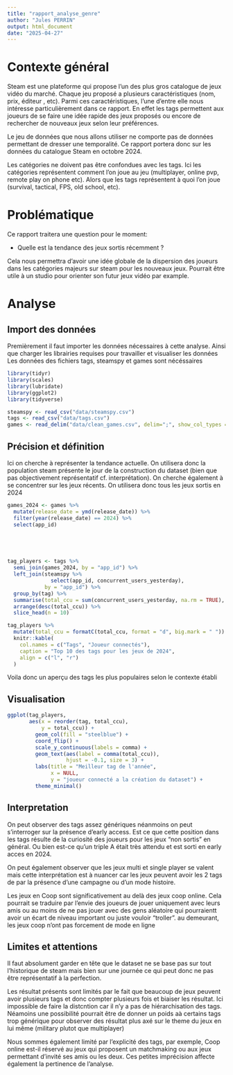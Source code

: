 ```yaml
---
title: "rapport_analyse_genre"
author: "Jules PERRIN"
output: html_document
date: "2025-04-27"
---
```




# Contexte général
Steam est une plateforme qui propose l'un des plus gros catalogue de jeux vidéo du marché. Chaque jeu proposé a plusieurs caractéristiques (nom, prix, éditeur , etc). Parmi ces caractéristiques, l'une d'entre elle nous intéresse particulièrement dans ce rapport. En effet les tags permettent aux joueurs de se faire une idée rapide des jeux proposés ou encore de rechercher de nouveaux jeux selon leur préférences.

Le jeu de données que nous allons utiliser ne comporte pas de données permettant de dresser une temporalité. Ce rapport portera donc sur les données du catalogue Steam en octobre 2024.

Les catégories ne doivent pas être confondues avec les tags. Ici les catégories représentent comment l'on joue au jeu (multiplayer, online pvp, remote play on phone etc). Alors que les tags représentent à quoi l'on joue (survival, tactical, FPS, old school, etc). 

# Problématique

Ce rapport traitera une question pour le moment: 

 - Quelle est la tendance des jeux sortis récemment ?
 
Cela nous permettra d'avoir une idée globale de la dispersion des joueurs dans les catégories majeurs sur steam pour les nouveaux jeux. Pourrait être utile à un studio pour orienter son futur jeux vidéo par example. 
 
# Analyse
## Import des données

Premièrement il faut importer les données nécessaires à cette analyse.
Ainsi que charger les librairies requises pour travailler et visualiser les données
Les données des fichiers tags, steamspy et games sont nécéssaires

```r
library(tidyr)
library(scales)
library(lubridate)
library(ggplot2)
library(tidyverse)

steamspy <- read_csv("data/steamspy.csv")
tags <- read_csv("data/tags.csv")
games <- read_delim("data/clean_games.csv", delim=";", show_col_types = FALSE)
```

## Précision et définition
Ici on cherche à représenter la tendance actuelle. On utilisera donc la population steam présente le jour de la construction du dataset (bien que pas objectivement représentatif cf. interprétation).
On cherche également à se concentrer sur les jeux récents. On utilisera donc tous les jeux sortis en 2024



```r
games_2024 <- games %>%
  mutate(release_date = ymd(release_date)) %>%
  filter(year(release_date) == 2024) %>%
  select(app_id)





tag_players <- tags %>% 
  semi_join(games_2024, by = "app_id") %>%
  left_join(steamspy %>% 
              select(app_id, concurrent_users_yesterday),
            by = "app_id") %>%
  group_by(tag) %>% 
  summarise(total_ccu = sum(concurrent_users_yesterday, na.rm = TRUE), .groups = "drop") %>%
  arrange(desc(total_ccu)) %>% 
  slice_head(n = 10)

tag_players %>%
  mutate(total_ccu = formatC(total_ccu, format = "d", big.mark = " ")) %>% 
  knitr::kable(
    col.names = c("Tags", "Joueur connectés"), 
    caption = "Top 10 des tags pour les jeux de 2024",
    align = c("l", "r")
  )

```
Voila donc un aperçu des tags les plus populaires selon le contexte établi 

## Visualisation

```r
ggplot(tag_players, 
       aes(x = reorder(tag, total_ccu), 
           y = total_ccu)) +
         geom_col(fill = "steelblue") +
         coord_flip() + 
         scale_y_continuous(labels = comma) + 
         geom_text(aes(label = comma(total_ccu)),
                   hjust = -0.1, size = 3) + 
         labs(title = "Meilleur tag de l'année", 
              x = NULL,
              y = "joueur connecté a la création du dataset") + 
         theme_minimal()
```

## Interpretation 

On peut observer des tags assez génériques néanmoins on peut s'interroger sur la présence d'early access. Est ce que cette position dans les tags résulte de la curiosité des joueurs pour les jeux "non sortis" en général. Ou bien est-ce qu'un triple A était très attendu et est sorti en early acces en 2024.

On peut également observer que les jeux multi et single player se valent mais cette interprétation est à nuancer car les jeux peuvent avoir les 2 tags de par la présence d'une campagne ou d'un mode histoire. 

Les jeux en Coop sont significativement au delà des jeux coop online. Cela pourrait se traduire par l'envie des joueurs de jouer uniquement avec leurs amis ou au moins de ne pas jouer avec des gens aléatoire qui pourraientt avoir un écart de niveau important ou juste vouloir "troller". au demeurant, les jeux coop n'ont pas forcement de mode en ligne                                                      


## Limites et attentions 
Il faut absolument garder en tête que le dataset ne se base pas sur tout l'historique de steam mais bien sur une journée ce qui peut donc ne pas être représentatif à la perfection. 

Les résultat présents sont limités par le fait que beaucoup de jeux peuvent avoir plusieurs tags et donc compter plusieurs fois et biaiser les résultat. Ici impossible de faire la distcntion car il n'y a pas de hiérarchisation des tags. Néamoins une possibilité pourrait être de donner un poids aà certains tags trop générique pour observer des résultat plus axé sur le theme du jeux en lui même (military plutot que multiplayer)

Nous sommes également limité par l'explicité des tags, par exemple, Coop online est-il réservé au jeux qui proposent un matchmaking ou aux jeux permettant d'invité ses amis ou les deux. Ces petites imprécision affecte également la pertinence de l'analyse. 
